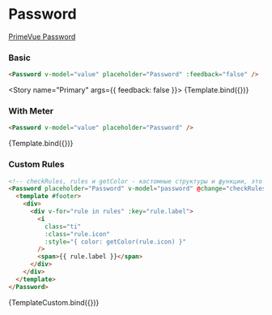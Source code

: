 

<Meta title="Prime/Password" />

# Password

[PrimeVue Password](https://primevue.org/password)

### Basic

```html dark
<Password v-model="value" placeholder="Password" :feedback="false" />
```

<Story name="Primary" args={{ feedback: false }}>
  {Template.bind({})}
</Story>

### With Meter

```html dark
<Password v-model="value" placeholder="Password" />
```

<Story name="Meter">{Template.bind({})}</Story>

### Custom Rules

```html dark
<!-- checkRules, rules и getColor - кастомные структуры и функции, это пример реализации -->
<Password placeholder="Password" v-model="password" @change="checkRules">
  <template #footer>
    <div>
      <div v-for="rule in rules" :key="rule.label">
        <i
          class="ti"
          :class="rule.icon"
          :style="{ color: getColor(rule.icon) }"
        />
        <span>{{ rule.label }}</span>
      </div>
    </div>
  </template>
</Password>
```

<Story name="Custom">{TemplateCustom.bind({})}</Story>
